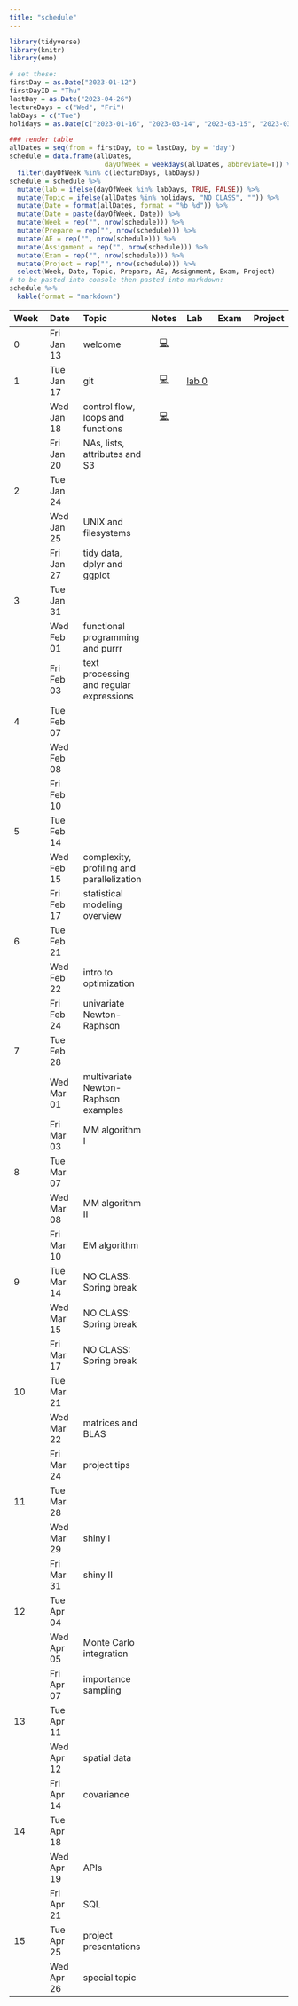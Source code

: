 ```yaml
---
title: "schedule"
---
```


```r
library(tidyverse)
library(knitr)
library(emo)
```

```r
# set these:
firstDay = as.Date("2023-01-12")
firstDayID = "Thu"
lastDay = as.Date("2023-04-26")
lectureDays = c("Wed", "Fri")
labDays = c("Tue")
holidays = as.Date(c("2023-01-16", "2023-03-14", "2023-03-15", "2023-03-17"))

### render table
allDates = seq(from = firstDay, to = lastDay, by = 'day')
schedule = data.frame(allDates,
                        dayOfWeek = weekdays(allDates, abbreviate=T)) %>%
  filter(dayOfWeek %in% c(lectureDays, labDays))
schedule = schedule %>%
  mutate(lab = ifelse(dayOfWeek %in% labDays, TRUE, FALSE)) %>%
  mutate(Topic = ifelse(allDates %in% holidays, "NO CLASS", "")) %>%
  mutate(Date = format(allDates, format = "%b %d")) %>%
  mutate(Date = paste(dayOfWeek, Date)) %>%
  mutate(Week = rep("", nrow(schedule))) %>%
  mutate(Prepare = rep("", nrow(schedule))) %>%
  mutate(AE = rep("", nrow(schedule))) %>%
  mutate(Assignment = rep("", nrow(schedule))) %>%
  mutate(Exam = rep("", nrow(schedule))) %>%
  mutate(Project = rep("", nrow(schedule))) %>%
  select(Week, Date, Topic, Prepare, AE, Assignment, Exam, Project)
# to be pasted into console then pasted into markdown:
schedule %>%
  kable(format = "markdown")
```

| Week | Date       | Topic                                     |              Notes              | Lab                      | Exam | Project |
|:----------|:----------|:----------|:---------:|:----------|:----------|:----------|
| 0    | Fri Jan 13 | welcome                                   |  [💻](/slides/01-welcome.html)  |                          |      |         |
| 1    | Tue Jan 17 | git                                       | [💻](/slides/lab0-welcome.html) | [lab 0](/labs/lab0.html) |      |         |
|      | Wed Jan 18 | control flow, loops and functions         |    [💻](/slides/lec02.html)     |                          |      |         |
|      | Fri Jan 20 | NAs, lists, attributes and S3             |                                 |                          |      |         |
| 2    | Tue Jan 24 |                                           |                                 |                          |      |         |
|      | Wed Jan 25 | UNIX and filesystems                      |                                 |                          |      |         |
|      | Fri Jan 27 | tidy data, dplyr and ggplot               |                                 |                          |      |         |
| 3    | Tue Jan 31 |                                           |                                 |                          |      |         |
|      | Wed Feb 01 | functional programming and purrr          |                                 |                          |      |         |
|      | Fri Feb 03 | text processing and regular expressions   |                                 |                          |      |         |
| 4    | Tue Feb 07 |                                           |                                 |                          |      |         |
|      | Wed Feb 08 |                                           |                                 |                          |      |         |
|      | Fri Feb 10 |                                           |                                 |                          |      |         |
| 5    | Tue Feb 14 |                                           |                                 |                          |      |         |
|      | Wed Feb 15 | complexity, profiling and parallelization |                                 |                          |      |         |
|      | Fri Feb 17 | statistical modeling overview             |                                 |                          |      |         |
| 6    | Tue Feb 21 |                                           |                                 |                          |      |         |
|      | Wed Feb 22 | intro to optimization                     |                                 |                          |      |         |
|      | Fri Feb 24 | univariate Newton-Raphson                 |                                 |                          |      |         |
| 7    | Tue Feb 28 |                                           |                                 |                          |      |         |
|      | Wed Mar 01 | multivariate Newton-Raphson examples      |                                 |                          |      |         |
|      | Fri Mar 03 | MM algorithm I                            |                                 |                          |      |         |
| 8    | Tue Mar 07 |                                           |                                 |                          |      |         |
|      | Wed Mar 08 | MM algorithm II                           |                                 |                          |      |         |
|      | Fri Mar 10 | EM algorithm                              |                                 |                          |      |         |
| 9    | Tue Mar 14 | NO CLASS: Spring break                    |                                 |                          |      |         |
|      | Wed Mar 15 | NO CLASS: Spring break                    |                                 |                          |      |         |
|      | Fri Mar 17 | NO CLASS: Spring break                    |                                 |                          |      |         |
| 10   | Tue Mar 21 |                                           |                                 |                          |      |         |
|      | Wed Mar 22 | matrices and BLAS                         |                                 |                          |      |         |
|      | Fri Mar 24 | project tips                              |                                 |                          |      |         |
| 11   | Tue Mar 28 |                                           |                                 |                          |      |         |
|      | Wed Mar 29 | shiny I                                   |                                 |                          |      |         |
|      | Fri Mar 31 | shiny II                                  |                                 |                          |      |         |
| 12   | Tue Apr 04 |                                           |                                 |                          |      |         |
|      | Wed Apr 05 | Monte Carlo integration                   |                                 |                          |      |         |
|      | Fri Apr 07 | importance sampling                       |                                 |                          |      |         |
| 13   | Tue Apr 11 |                                           |                                 |                          |      |         |
|      | Wed Apr 12 | spatial data                              |                                 |                          |      |         |
|      | Fri Apr 14 | covariance                                |                                 |                          |      |         |
| 14   | Tue Apr 18 |                                           |                                 |                          |      |         |
|      | Wed Apr 19 | APIs                                      |                                 |                          |      |         |
|      | Fri Apr 21 | SQL                                       |                                 |                          |      |         |
| 15   | Tue Apr 25 | project presentations                     |                                 |                          |      |         |
|      | Wed Apr 26 | special topic                             |                                 |                          |      |         |
